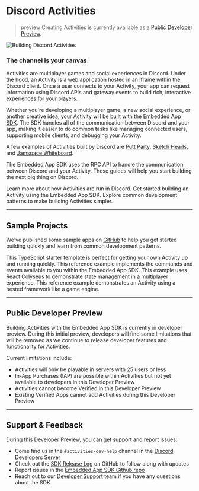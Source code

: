 
# Discord Activities

> preview 
> Creating Activities is currently available as a [Public Developer Preview](/docs/activities/Overview#public-developer-preview).

![Building Discord Activities](/images/activities/activities-hero.png)

### The channel is your canvas

Activities are multiplayer games and social experiences in Discord. Under the hood, an Activity is a web application hosted in an iframe within the Discord client. Once a user connects to your Activity, your app can request information using Discord APIs and gateway events to build rich, interactive experiences for your players. 

Whether you're developing a multiplayer game, a new social experience, or another creative idea, your Activity will be built with the [Embedded App SDK](/docs/developer_tools/Embedded_App_SDK). The SDK handles all of the communication between Discord and your app, making it easier to do common tasks like managing connected users, supporting mobile clients, and debugging your Activity.

A few examples of Activities built by Discord are [Putt Party](https://support.discord.com/hc/en-us/articles/5101932219671-Putt-Party-FAQ), [Sketch Heads](https://support.discord.com/hc/en-us/articles/4409235005207-Sketch-Heads-FAQ), and [Jamspace Whiteboard](https://support.discord.com/hc/en-us/articles/14042410493847-Jamspace-Whiteboard-FAQ).

The Embedded App SDK uses the RPC API to handle the communication between Discord and your Activity. These guides will help you start building the next big thing on Discord.

<Container>
  <Card title="How Activities Work" link="/docs/activities/How_Activities_Work">
    Learn more about how Activities are run in Discord.
  </Card>
  <Card title="Build Your First Discord Activity" link="/docs/activities/Building_an_Activity">
    Get started building an Activity using the Embedded App SDK.
  </Card>
  <Card title="Common Development Patterns" link="/docs/activities/Development_Guides">
    Explore common development patterns to make building Activities simpler.
  </Card>
</Container>

---

## Sample Projects

We've published some sample apps on [GitHub](https://github.com/discord/embedded-app-sdk/tree/main/examples) to help you get started building quickly and learn from common development patterns.

<Container>
  <Card title="Discord Activity Starter" link="https://github.com/discord/embedded-app-sdk/tree/main/examples/discord-activity-starter">
    This TypeScript starter template is perfect for getting your own Activity up and running quickly.
  </Card>
  <Card title="Embedded App SDK Playground" link="https://github.com/discord/embedded-app-sdk/tree/main/examples/sdk-playground">
    This reference example implements the commands and events available to you within the Embedded App SDK.
  </Card>
  <Card title="Multiplayer + State Management" link="https://github.com/discord/embedded-app-sdk/tree/main/examples/react-colyseus">
    This example uses React Colyseus to demonstrate state management in a multiplayer experience.
  </Card>
  <Card title="Nested Framework App" link="https://github.com/discord/embedded-app-sdk/tree/main/examples/nested-messages">
    This reference example demonstrates an Activity using a nested framework like a game engine.
  </Card>
</Container>

---

## Public Developer Preview

Building Activities with the Embedded App SDK is currently in developer preview. During this initial preview, developers will find some limitations that will be removed as we continue to release developer features and functionality for Activities.

Current limitations include: 
- Activities will only be playable in servers with 25 users or less
- In-App Purchases (IAP) are possible within Activities but not yet available to developers in this Developer Preview
- Activities cannot become Verified in this Developer Preview
- Existing Verified Apps cannot add Activities during this Developer Preview

---

## Support & Feedback
During this Developer Preview, you can get support and report issues:

- Come find us in the `#activities-dev-help` channel in the [Discord Developers Server](https://discord.gg/discord-developers)
- Check out the [SDK Release Log](https://github.com/discord/embedded-app-sdk/releases) on GitHub to follow along with updates
- Report issues in the [Embedded App SDK Github repo](https://github.com/discord/embedded-app-sdk)
- Reach out to our [Developer Support](https://dis.gd/developer-activities) team if you have any questions about the SDK